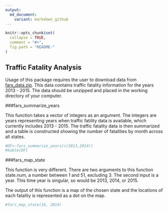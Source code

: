 ```yaml
---
output:
  md_document:
    variant: markdown_github
---
```


<!-- README.md is generated from README.Rmd. Please edit that file -->

```r
knitr::opts_chunk$set(
  collapse = TRUE,
  comment = "#>",
  fig.path = "README-"
)
```

## Traffic Fatality Analysis

Usage of this package requires the user to download data from [fars_data.zip](https://d18ky98rnyall9.cloudfront.net/_e1adac2a5f05192dc8780f3944feec13_fars_data.zip?Expires=1499385600&Signature=ITQ5sWjdExbe52CekvVQtKxflkNZKMOovaLIZ2AzhPNLULBD5Pula~0WN3r70v3sPNi5iq7GeuneYiQWH-Zv7KQjm9cRpzvNw2EXtl5tvosxUojVXBbpYqT8SlvcB9aSERaYDhKS1B74geu2Gr3ia8d27rHM52lHZbv7lSsMowQ_&Key-Pair-Id=APKAJLTNE6QMUY6HBC5A). This data contains traffic fatality information for the years 2013 - 2015. The data should be unzipped and placed in the working directory of your computer.

###fars_summarize_years

This function takes a vector of integers as an argument. The integers are years representing years when traffic fatility data is available, which currently includes 2013 - 2015. The traffic fatality data is then summarized and a table is constructed showing the number of fatalities by month across all states.

```r
#DF<-fars_summarize_years(c(2013,2014))
#kable(DF)
```

###fars_map_state

This function is very different. There are two arguments to this function state.num, a number between 1 and 51, excluding 3. The second input is a year. This time year is singular, so would be 2013, 2014, or 2015.

The output of this function is a map of the chosen state and the locations of each fatality is represented as a dot on the map.

```r
#fars_map_state(16, 2014)
```
